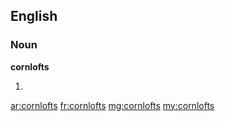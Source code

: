 ==English==

===Noun===
'''cornlofts'''

# {{plural of|cornloft}}

[[ar:cornlofts]]
[[fr:cornlofts]]
[[mg:cornlofts]]
[[my:cornlofts]]